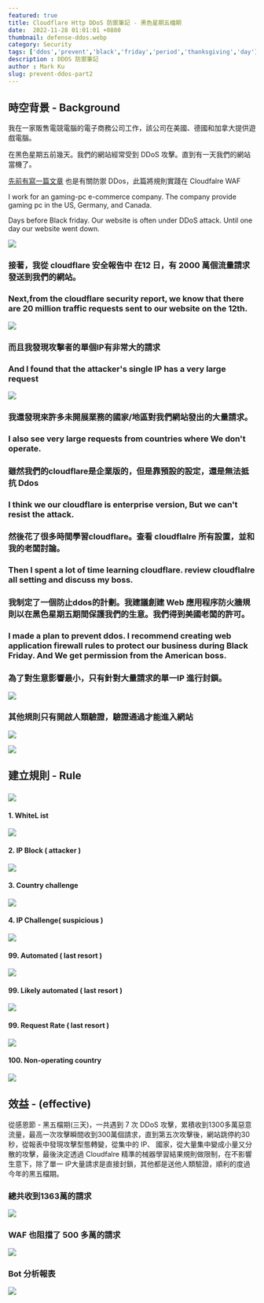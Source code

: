 ```yaml
---
featured: true
title: Cloudflare Http DDoS 防禦筆記 - 黑色星期五檔期
date:  2022-11-28 01:01:01 +0800
thumbnail: defense-ddos.webp
category: Security
tags: ['ddos','prevent','black','friday','period','thanksgiving','day']
description : DDOS 防禦筆記
author : Mark Ku
slug: prevent-ddos-part2
---
```


## 時空背景 - Background
我在一家販售電競電腦的電子商務公司工作，該公司在美國、德國和加拿大提供遊戲電腦。

在黑色星期五前幾天。我們的網站經常受到 DDoS 攻擊。直到有一天我們的網站當機了。

[先前有寫一篇文章](https://blog.markkulab.net/2022/01/16/prevent-ddos/) 也是有關防禦 DDos，此篇將規則實踐在 Cloudfalre WAF

I work for an gaming-pc e-commerce company. 
The company provide gaming pc in the US, Germany, and Canada.

Days before Black friday. Our website is often under DDoS attack. Until one day our website went down.

![](https://i.imgur.com/nANZAqj.png)

### 接著，我從 cloudflare 安全報告中 在12 日，有 2000 萬個流量請求發送到我們的網站。

### Next,from the cloudflare security report,  we know that there are 20 million traffic requests sent to our website on the 12th.

![](https://i.imgur.com/ZZcMKIn.png)

### 而且我發現攻擊者的單個IP有非常大的請求

### And I found that the attacker's single IP has a very large request 

![](https://i.imgur.com/fd3Hjn1.png)
### 我還發現來許多未開展業務的國家/地區對我們網站發出的大量請求。
### I also see very large requests from countries where We don't operate.

### 雖然我們的cloudflare是企業版的，但是靠預設的設定，還是無法抵抗 Ddos 

### I think we our cloudflare is enterprise version, But we can't resist the attack.

### 然後花了很多時間學習cloudflare。查看 cloudflalre 所有設置，並和我的老闆討論。

### Then I spent a lot of time learning cloudflare. review cloudflalre all setting and discuss my boss.


### 我制定了一個防止ddos的計劃。我建議創建 Web 應用程序防火牆規則以在黑色星期五期間保護我們的生意。我們得到美國老闆的許可。

### I made a plan to prevent ddos. I recommend creating web application firewall rules to protect our business during Black Friday. And We get permission from the American boss.

### 為了對生意影響最小，只有針對大量請求的單一IP 進行封鎖。
![](https://i.imgur.com/DhNvfeN.png)

### 其他規則只有開啟人類驗證，驗證通過才能進入網站
![](https://i.imgur.com/P0OLwSP.png)

![](https://i.imgur.com/Gd5SfbS.png)

## 建立規則 - Rule
### 
![](https://i.imgur.com/W9JrIh1.png)

#### 1. WhiteL ist
![](https://i.imgur.com/jCN1Q5Q.png)

#### 2. IP Block ( attacker )
![](https://i.imgur.com/CggFyEH.png)

#### 3. Country challenge

![](https://i.imgur.com/CnZ7q6V.png)

#### 4. IP Challenge( suspicious )

![](https://i.imgur.com/4dMWWvS.png)
#### 99. Automated ( last resort )
![](https://i.imgur.com/b8SdAzv.png)

#### 99. Likely automated ( last resort )
![](https://i.imgur.com/1PDyWAK.png)

#### 99. Request Rate ( last resort )
![](https://i.imgur.com/7yXmDJ1.png)

#### 100. Non-operating country
![](https://i.imgur.com/ktMCQCe.png)

## 效益 - (effective) 
從感恩節 - 黑五檔期(三天)，一共遇到 7 次 DDoS 攻擊，累積收到1300多萬惡意流量，最高一次攻擊瞬間收到300萬個請求，直到第五次攻擊後，網站跳停約30秒，從報表中發現攻擊型態轉變，從集中的 IP、 國家，從大量集中變成小量又分散的攻擊，最後決定透過 Cloudfalre 精準的械器學習結果規則做限制，在不影響生意下，除了單一 IP大量請求是直接封鎖，其他都是送他人類驗證，順利的度過今年的黑五檔期。

### 總共收到1363萬的請求
![](https://i.imgur.com/RZijw3y.png)

### WAF 也阻擋了 500 多萬的請求
![](https://i.imgur.com/yLnNpgS.png)

### Bot 分析報表
![](https://i.imgur.com/q9OEuh6.png)


